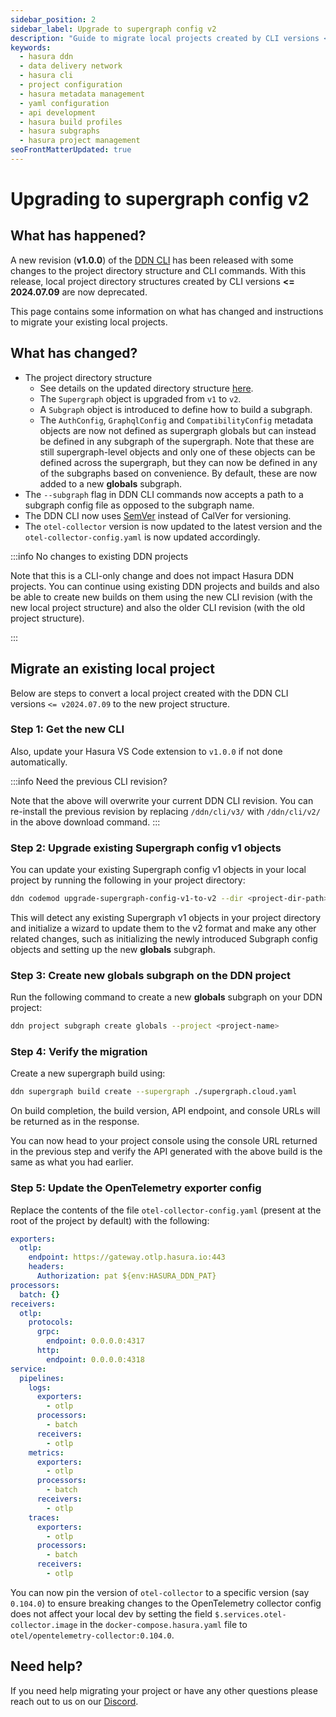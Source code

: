 ```yaml
---
sidebar_position: 2
sidebar_label: Upgrade to supergraph config v2
description: "Guide to migrate local projects created by CLI versions <= 2024.07.09"
keywords:
  - hasura ddn
  - data delivery network
  - hasura cli
  - project configuration
  - hasura metadata management
  - yaml configuration
  - api development
  - hasura build profiles
  - hasura subgraphs
  - hasura project management
seoFrontMatterUpdated: true
---
```



# Upgrading to supergraph config v2

## What has happened?

A new revision (**v1.0.0**) of the [DDN CLI](/cli/installation.mdx) has been released with some changes to the
project directory structure and CLI commands. With this release, local project directory structures created by CLI
versions **\<= 2024.07.09** are now deprecated.

This page contains some information on what has changed and instructions to migrate your existing local projects.

## What has changed?

- The project directory structure
  - See details on the updated directory structure [here](/project-configuration/config).
  - The `Supergraph` object is upgraded from `v1` to `v2`.
  - A `Subgraph` object is introduced to define how to build a subgraph.
  - The `AuthConfig`, `GraphqlConfig` and `CompatibilityConfig` metadata objects are now not defined as supergraph globals
    but can instead be defined in any subgraph of the supergraph. Note that these are still supergraph-level objects and
    only one of these objects can be defined across the supergraph, but they can now be defined in any of the subgraphs
    based on convenience. By default, these are now added to a new **globals** subgraph.
- The `--subgraph` flag in DDN CLI commands now accepts a path to a subgraph config file as opposed to the subgraph name.
- The DDN CLI now uses [SemVer](https://semver.org/) instead of CalVer for versioning.
- The `otel-collector` version is now updated to the latest version and the `otel-collector-config.yaml` is now updated
  accordingly.

:::info No changes to existing DDN projects

Note that this is a CLI-only change and does not impact Hasura DDN projects. You can continue using existing
DDN projects and builds and also be able to create new builds on them using the new CLI revision
(with the new local project structure) and also the older CLI revision (with the old project structure).

:::


## Migrate an existing local project

Below are steps to convert a local project created with the DDN CLI versions `<= v2024.07.09` to the new project
structure.

### Step 1: Get the new CLI

<InstallTheCli />

Also, update your Hasura VS Code extension to `v1.0.0` if not done automatically.

:::info Need the previous CLI revision?

Note that the above will overwrite your current DDN CLI revision. You can re-install the previous revision by replacing
`/ddn/cli/v3/` with `/ddn/cli/v2/` in the above download command.
:::

### Step 2: Upgrade existing Supergraph config v1 objects

You can update your existing Supergraph config v1 objects in your local project by running the following in your
project directory:

```bash
ddn codemod upgrade-supergraph-config-v1-to-v2 --dir <project-dir-path>
```

This will detect any existing Supergraph v1 objects in your project directory and initialize a wizard to update them
to the v2 format and make any other related changes, such as initializing the newly introduced Subgraph config objects
and setting up the new **globals** subgraph.

### Step 3: Create new **globals** subgraph on the DDN project

Run the following command to create a new **globals** subgraph on your DDN project:

```bash
ddn project subgraph create globals --project <project-name>
```

### Step 4: Verify the migration

Create a new supergraph build using:

```bash
ddn supergraph build create --supergraph ./supergraph.cloud.yaml
```

On build completion, the build version, API endpoint, and console URLs will be returned as in the response.

You can now head to your project console using the console URL returned in the previous step and verify the API
generated with the above build is the same as what you had earlier.

### Step 5: Update the OpenTelemetry exporter config

Replace the contents of the file `otel-collector-config.yaml` (present at the root of the project by default) with the following:

```yaml
exporters:
  otlp:
    endpoint: https://gateway.otlp.hasura.io:443
    headers:
      Authorization: pat ${env:HASURA_DDN_PAT}
processors:
  batch: {}
receivers:
  otlp:
    protocols:
      grpc:
        endpoint: 0.0.0.0:4317
      http:
        endpoint: 0.0.0.0:4318
service:
  pipelines:
    logs:
      exporters:
        - otlp
      processors:
        - batch
      receivers:
        - otlp
    metrics:
      exporters:
        - otlp
      processors:
        - batch
      receivers:
        - otlp
    traces:
      exporters:
        - otlp
      processors:
        - batch
      receivers:
        - otlp
```
You can now pin the version of `otel-collector` to a specific version (say `0.104.0`) to ensure breaking changes to the 
OpenTelemetry collector config does not affect your local dev by setting the field 
`$.services.otel-collector.image` in the `docker-compose.hasura.yaml` file to `otel/opentelemetry-collector:0.104.0`.


## Need help?

If you need help migrating your project or have any other questions please reach out to us on
our [Discord](https://hasura.io/discord).


